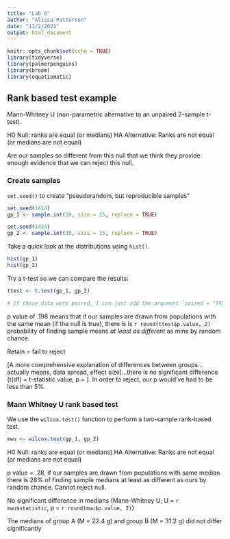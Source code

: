 ```yaml
---
title: "Lab 6"
author: "Alissa Patterson"
date: "11/2/2021"
output: html_document
---
```


```r
knitr::opts_chunk$set(echo = TRUE)
library(tidyverse)
library(palmerpenguins)
library(broom)
library(equatiomatic)
```

## Rank based test example

Mann-Whitney U (non-parametric alternative to an unpaired 2-sample t-test). 

H0 Null: ranks are equal (or medians)
HA Alternative: Ranks are not equal (or medians are not equal)

Are our samples so different from this null that we think they provide enough evidence that we can reject this null.

### Create samples

`set.seed()` to create "pseudorandom, but reproducible samples" 

```r
set.seed(1414)
gp_1 <- sample.int(20, size = 15, replace = TRUE)

set.seed(1424)
gp_2 <- sample.int(30, size = 15, replace = TRUE)
```


Take a quick look at the distributions using `hist()`.

```r
hist(gp_1)
hist(gp_2)
```

Try a t-test so we can compare the results:

```r
ttest <- t.test(gp_1, gp_2)

# If these data were paired, I can just add the argument `paired = "TRUE"` within the t.test ()
```

p value of .198 means that if our samples are drawn from populations with the same mean (if the null is true), there is is `r round(ttest$p.value, 2)` probability of finding sample means *at least as different* as mine by random chance.

Retain = fail to reject 

[A more comprehensive explanation of differences between groups...actually means, data spread, effect size]...there is no significant difference (t(df) = t-statistic value, p = ). In order to reject, our p would've had to be less than 5%.

### Mann Whitney U rank based test

We use the `wilcox.test()` function to perform a two-sample rank-based test.

```r
mwu <- wilcox.test(gp_1, gp_2)

```

H0 Null: ranks are equal (or medians)
HA Alternative: Ranks are not equal (or medians are not equal)

p value = .28, if our samples are drawn from populations with same median there is 28% of finding sample medians at least as different as ours by random chance. Cannot reject null. 

No significant difference in medians (Mann-Whitney U; U =
`r mwu$statistic`, p = `r round(mwu$p.value, 2)`)

The medians of group A (M = 22.4 g) and group B (M = 31.2 g) did not differ significantly 



